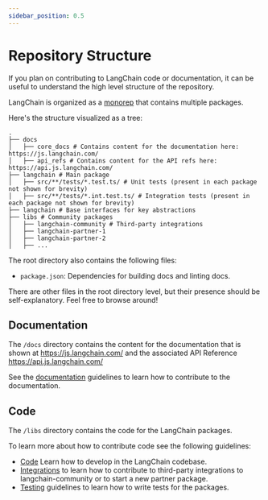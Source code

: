 ```yaml
---
sidebar_position: 0.5
---
```


# Repository Structure

If you plan on contributing to LangChain code or documentation, it can be useful
to understand the high level structure of the repository.

LangChain is organized as a [monorep](https://en.wikipedia.org/wiki/Monorepo) that contains multiple packages.

Here's the structure visualized as a tree:

```text
.
├── docs
│   ├── core_docs # Contains content for the documentation here: https://js.langchain.com/
│   ├── api_refs # Contains content for the API refs here: https://api.js.langchain.com/
├── langchain # Main package
│   ├── src/**/tests/*.test.ts/ # Unit tests (present in each package not shown for brevity)
│   ├── src/**/tests/*.int.test.ts/ # Integration tests (present in each package not shown for brevity)
├── langchain # Base interfaces for key abstractions
├── libs # Community packages
│   ├── langchain-community # Third-party integrations
│   ├── langchain-partner-1
│   ├── langchain-partner-2
│   ├── ...
```

The root directory also contains the following files:

- `package.json`: Dependencies for building docs and linting docs.

There are other files in the root directory level, but their presence should be self-explanatory. Feel free to browse around!

## Documentation

The `/docs` directory contains the content for the documentation that is shown
at https://js.langchain.com/ and the associated API Reference https://api.js.langchain.com/

See the [documentation](/v0.2/docs/contributing/documentation/style_guide) guidelines to learn how to contribute to the documentation.

## Code

The `/libs` directory contains the code for the LangChain packages.

To learn more about how to contribute code see the following guidelines:

- [Code](./code.mdx) Learn how to develop in the LangChain codebase.
- [Integrations](./integrations.mdx) to learn how to contribute to third-party integrations to langchain-community or to start a new partner package.
- [Testing](./testing.mdx) guidelines to learn how to write tests for the packages.
